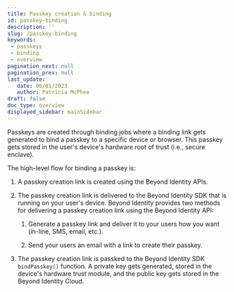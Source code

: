 ```yaml
---
title: Passkey creation & binding
id: passkey-binding
description: ''
slug: /passkey-binding
keywords: 
 - passkeys
 - binding
 - overview
pagination_next: null
pagination_prev: null
last_update: 
   date: 06/01/2023
   author: Patricia McPhee
draft: false
doc_type: overview
displayed_sidebar: mainSidebar
---
```



Passkeys are created through binding jobs where a binding link gets generated to bind a passkey to a specific device or browser. This passkey gets stored in the user's device's hardware root of trust (i.e., secure enclave).

The high-level flow for binding a passkey is:

1. A passkey creation link is created using the Beyond Identity APIs.

2. The passkey creation link is delivered to the Beyond Identity SDK that is running on your user's device. Beyond Identity provides two methods for delivering a passkey creation link using the Beyond Identity API:

   1. Generate a passkey link and deliver it to your users how you want (in-line, SMS, email, etc.).

   2. Send your users an email with a link to create their passkey.

3. The passkey creation link is passked to the Beyond Identity SDK `bindPasskey()` function. A private key gets generated, stored in the device's hardware trust module, and the public key gets stored in the Beyond Identity Cloud. 

<Tabs groupId="bind-delivery-method" queryString>

<TabItem value="return" label="RETURN">

   <BindReturnDiagram/>

</TabItem>

<TabItem value="email" label="EMAIL">



   <BindEmailDiagram/>



</TabItem>

</Tabs>


